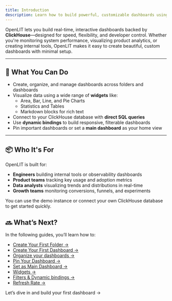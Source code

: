 ```yaml
---
title: Introduction
description: Learn how to build powerful, customizable dashboards using OpenLIT. Explore widgets, folder structure, dynamic bindings, and data visualization powered by ClickHouse.
---
```



OpenLIT lets you build real-time, interactive dashboards backed by **ClickHouse**—designed for speed, flexibility, and developer control. Whether you're monitoring system performance, visualizing product analytics, or creating internal tools, OpenLIT makes it easy to create beautiful, custom dashboards with minimal setup.

---

## 🔧 What You Can Do

- Create, organize, and manage dashboards across folders and dashboards
- Visualize data using a wide range of **widgets** like:
  - Area, Bar, Line, and Pie Charts
  - Statistics and Tables
  - Markdown blocks for rich text
- Connect to your ClickHouse database with **direct SQL queries**
- Use **dynamic bindings** to build responsive, filterable dashboards
- Pin important dashboards or set a **main dashboard** as your home view

---

## 📦 Who It's For

OpenLIT is built for:

- **Engineers** building internal tools or observability dashboards
- **Product teams** tracking key usage and adoption metrics
- **Data analysts** visualizing trends and distributions in real-time
- **Growth teams** monitoring conversions, funnels, and experiments

<Tip>
You can use the demo instance or connect your own ClickHouse database to get started quickly.
</Tip>


## 🔜 What’s Next?

In the following guides, you’ll learn how to:

- [Create Your First Folder →](/latest/features/dashboards/create-your-first-folder)  
- [Create Your First Dashboard →](/latest/features/dashboards/create-your-first-dashboard)  
- [Organize your dashboards →](/latest/features/dashboards/organize-your-dashboards)  
- [Pin Your Dashboard →](/latest/features/dashboards/pin-your-dashboard)  
- [Set as Main Dashboard →](/latest/features/dashboards/set-as-main-dashboard)  
- [Widgets →](/latest/features/dashboards/widgets/introduction)  
- [Filters & Dynamic bindings →](/latest/features/dashboards/use-filters-and-dynamic-bindings)
- [Refresh Rate →](/latest/features/dashboards/auto-refresh-and-time-interval)

Let’s dive in and build your first dashboard →  
